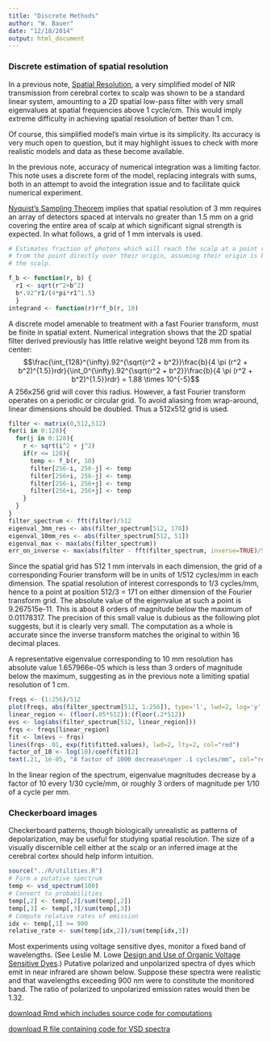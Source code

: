 ```yaml
---
title: "Discrete Methods"
author: "W. Bauer"
date: "12/18/2014"
output: html_document
---
```


### Discrete estimation of spatial resolution

In a previous note, [Spatial Resolution](spatial_resolution.Rmd), a very simplified model of NIR transmission from cerebral cortex to scalp was shown to be a standard linear system, amounting to a 2D spatial low-pass filter with very small eigenvalues at spatial frequencies above 1 cycle/cm. This would imply extreme difficulty in achieving spatial resolution of better than 1 cm.

Of course, this simplified model's main virtue is its simplicity. Its accuracy is very much open to question, but it may highlight issues to check with more realistic models and data as these become available.

In the previous note, accuracy of numerical integration was a limiting factor. This note uses a discrete form of the model, replacing integrals with sums, both in an attempt to avoid the integration issue and to facilitate quick numerical experiment.

[Nyquist's Sampling Theorem](http://en.wikipedia.org/wiki/Nyquist–Shannon_sampling_theorem) implies that spatial resolution of 3 mm requires an array of detectors spaced at intervals no greater than 1.5 mm on a grid covering the entire area of scalp at which significant signal strength is expected. In what follows, a grid of 1 mm intervals is used.

```r
# Estimates fraction of photons which will reach the scalp at a point r mm distant
# from the point directly over their origin, assuming their origin is b mm beneath
# the scalp.

f_b <- function(r, b) {
  r1 <- sqrt(r^2+b^2)
  b*.92^r1/(4*pi*r1^1.5)
  }
integrand <- function(r)r*f_b(r, 10)
```

A discrete model amenable to treatment with a fast Fourier transform, must be finite in spatial extent. Numerical integration shows that the 2D spatial filter derived previously has little relative weight beyond 128 mm from its center:$$\frac{\int_{128}^{\infty}.92^{\sqrt{r^2 + b^2}}\frac{b}{4 \pi (r^2 + b^2)^{1.5}}rdr}{\int_0^{\infty}.92^{\sqrt{r^2 + b^2}}\frac{b}{4 \pi (r^2 + b^2)^{1.5}}rdr} = 1.88 \times 10^{-5}$$A 256x256 grid will cover this radius. However, a fast Fourier transform operates on a periodic or circular grid. To avoid aliasing from wrap-around, linear dimensions should be doubled. Thus a 512x512 grid is used.

```r
filter <- matrix(0,512,512)
for(i in 0:128){
  for(j in 0:128){
    r <- sqrt(i^2 + j^2)
    if(r <= 128){
      temp <- f_b(r, 10)
      filter[256-i, 256-j] <- temp
      filter[256+i, 256-j] <- temp
      filter[256-i, 256+j] <- temp
      filter[256+i, 256+j] <- temp
    }
  }
}
filter_spectrum <- fft(filter)/512
eigenval_3mm_res <- abs(filter_spectrum[512, 170])
eigenval_10mm_res <- abs(filter_spectrum[512, 51])
eigenval_max <- max(abs(filter_spectrum))
err_on_inverse <- max(abs(filter - fft(filter_spectrum, inverse=TRUE)/512))
```

Since the spatial grid has 512 1 mm intervals in each dimension, the grid of a corresponding Fourier transform will be in units of 1/512 cycles/mm in each dimension. The spatial resolution of interest corresponds to 1/3 cycles/mm, hence to a point at position 512/3 = 171 on either dimension of the Fourier transform grid. The absolute value of the eigenvalue at such a point is 9.267515e-11. This is about 8 orders of magnitude below the maximum of 0.01178317. The precision of this small value is dubious as the following plot suggests, but it is clearly very small. The computation as a whole is accurate since the inverse transform matches the original to within 16 decimal places.

A representative eigenvalue corresponding to 10 mm resolution has absolute value 1.657966e-05 which is less than 3 orders of magnitude below the maximum, suggesting as in the previous note a limiting spatial resolution of 1 cm.

```r
freqs <- (1:256)/512
plot(freqs, abs(filter_spectrum[512, 1:256]), type='l', lwd=2, log='y', xlab="spatial frequency in cycles/mm", ylab="absolute value of eigenvalue", main="Eigenvalue Spectrum")
linear_region <- (floor(.05*512)):(floor(.2*512))
evs <- log(abs(filter_spectrum[512, linear_region]))
frqs <- freqs[linear_region]
fit <- lm(evs ~ frqs)
lines(frqs-.01, exp(fit$fitted.values), lwd=2, lty=2, col="red")
factor_of_10 <- log(10)/coef(fit)[2]
text(.21, 1e-05, "A factor of 1000 decrease\nper .1 cycles/mm", col="red")
```

In the linear region of the spectrum, eigenvalue magnitudes decrease by a factor of 10 every 1/30 cycle/mm, or roughly 3 orders of magnitude per 1/10 of a cycle per mm.

### Checkerboard images

Checkerboard patterns, though biologically unrealistic as patterns of depolarization, may be useful for studying spatial resolution. The size of a visually discernible cell either at the scalp or an inferred image at the cerebral cortex should help inform intuition.



```r
source("../R/utilities.R")
# Form a putative spectrum
temp <- vsd_spectrum(100)
# Convert to probabilities
temp[,2] <- temp[,2]/sum(temp[,2])
temp[,3] <- temp[,3]/sum(temp[,3])
# Compute relative rates of emission
idx <- temp[,1] >= 900
relative_rate <- sum(temp[idx,2])/sum(temp[idx,3]) 
```

Most experiments using voltage sensitive dyes, monitor a fixed band of wavelengths. (See Leslie M. Lowe [Design and Use of Organic Voltage Sensitive Dyes](http://scholar.google.com/scholar?q=Design+and+Use+of+Organic+Voltage+Sensitive+Dyes&btnG=Submit&hl=en&as_sdt=0%2C21).) Putative polarized and unpolarized spectra of dyes which emit in near infrared are shown below. Suppose these spectra were realistic and that wavelengths exceeding 900 nm were to constitute the monitored band. The ratio of polarized to unpolarized emission rates would then be 1.32.



[download Rmd which includes source code for computations](discrete_methods.Rmd)

[download R file containing code for VSD spectra](../R/utilities.R)
